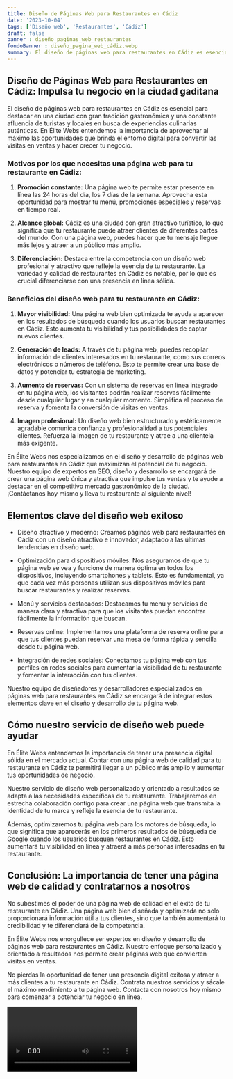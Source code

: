 ```yaml
---
title: Diseño de Páginas Web para Restaurantes en Cádiz
date: '2023-10-04'
tags: ['Diseño web', 'Restaurantes', 'Cádiz']
draft: false
banner : diseño_paginas_web_restaurantes
fondoBanner : diseño_pagina_web_cádiz.webp
summary: El diseño de páginas web para restaurantes en Cádiz es esencial para destacar en una ciudad con gran tradición gastronómica y una constante afluencia de turistas y locales en busca de experiencias culinarias auténticas. En Élite Webs entendemos la importancia de aprovechar al máximo las oportunidades que brinda el entorno digital para convertir las visitas en ventas y hacer crecer tu negocio.
---
```


## Diseño de Páginas Web para Restaurantes en Cádiz: Impulsa tu negocio en la ciudad gaditana

El diseño de páginas web para restaurantes en Cádiz es esencial para destacar en una ciudad con gran tradición gastronómica y una constante afluencia de turistas y locales en busca de experiencias culinarias auténticas. En Élite Webs entendemos la importancia de aprovechar al máximo las oportunidades que brinda el entorno digital para convertir las visitas en ventas y hacer crecer tu negocio.

### Motivos por los que necesitas una página web para tu restaurante en Cádiz:

1. **Promoción constante:** Una página web te permite estar presente en línea las 24 horas del día, los 7 días de la semana. Aprovecha esta oportunidad para mostrar tu menú, promociones especiales y reservas en tiempo real.

2. **Alcance global:** Cádiz es una ciudad con gran atractivo turístico, lo que significa que tu restaurante puede atraer clientes de diferentes partes del mundo. Con una página web, puedes hacer que tu mensaje llegue más lejos y atraer a un público más amplio.

3. **Diferenciación:** Destaca entre la competencia con un diseño web profesional y atractivo que refleje la esencia de tu restaurante. La variedad y calidad de restaurantes en Cádiz es notable, por lo que es crucial diferenciarse con una presencia en línea sólida.

### Beneficios del diseño web para tu restaurante en Cádiz:

1. **Mayor visibilidad:** Una página web bien optimizada te ayuda a aparecer en los resultados de búsqueda cuando los usuarios buscan restaurantes en Cádiz. Esto aumenta tu visibilidad y tus posibilidades de captar nuevos clientes.

2. **Generación de leads:** A través de tu página web, puedes recopilar información de clientes interesados en tu restaurante, como sus correos electrónicos o números de teléfono. Esto te permite crear una base de datos y potenciar tu estrategia de marketing.

3. **Aumento de reservas:** Con un sistema de reservas en línea integrado en tu página web, los visitantes podrán realizar reservas fácilmente desde cualquier lugar y en cualquier momento. Simplifica el proceso de reserva y fomenta la conversión de visitas en ventas.

4. **Imagen profesional:** Un diseño web bien estructurado y estéticamente agradable comunica confianza y profesionalidad a tus potenciales clientes. Refuerza la imagen de tu restaurante y atrae a una clientela más exigente.

En Élite Webs nos especializamos en el diseño y desarrollo de páginas web para restaurantes en Cádiz que maximizan el potencial de tu negocio. Nuestro equipo de expertos en SEO, diseño y desarrollo se encargará de crear una página web única y atractiva que impulse tus ventas y te ayude a destacar en el competitivo mercado gastronómico de la ciudad. ¡Contáctanos hoy mismo y lleva tu restaurante al siguiente nivel!

<GifSeo />

<Cta />

## Elementos clave del diseño web exitoso

- Diseño atractivo y moderno: Creamos páginas web para restaurantes en Cádiz con un diseño atractivo e innovador, adaptado a las últimas tendencias en diseño web.

- Optimización para dispositivos móviles: Nos aseguramos de que tu página web se vea y funcione de manera óptima en todos los dispositivos, incluyendo smartphones y tablets. Esto es fundamental, ya que cada vez más personas utilizan sus dispositivos móviles para buscar restaurantes y realizar reservas.

- Menú y servicios destacados: Destacamos tu menú y servicios de manera clara y atractiva para que los visitantes puedan encontrar fácilmente la información que buscan.

- Reservas online: Implementamos una plataforma de reserva online para que tus clientes puedan reservar una mesa de forma rápida y sencilla desde tu página web.

- Integración de redes sociales: Conectamos tu página web con tus perfiles en redes sociales para aumentar la visibilidad de tu restaurante y fomentar la interacción con tus clientes.

Nuestro equipo de diseñadores y desarrolladores especializados en páginas web para restaurantes en Cádiz se encargará de integrar estos elementos clave en el diseño y desarrollo de tu página web.

## Cómo nuestro servicio de diseño web puede ayudar

En Élite Webs entendemos la importancia de tener una presencia digital sólida en el mercado actual. Contar con una página web de calidad para tu restaurante en Cádiz te permitirá llegar a un público más amplio y aumentar tus oportunidades de negocio.

Nuestro servicio de diseño web personalizado y orientado a resultados se adapta a las necesidades específicas de tu restaurante. Trabajaremos en estrecha colaboración contigo para crear una página web que transmita la identidad de tu marca y refleje la esencia de tu restaurante.

Además, optimizaremos tu página web para los motores de búsqueda, lo que significa que aparecerás en los primeros resultados de búsqueda de Google cuando los usuarios busquen restaurantes en Cádiz. Esto aumentará tu visibilidad en línea y atraerá a más personas interesadas en tu restaurante.

## Conclusión: La importancia de tener una página web de calidad y contratarnos a nosotros

No subestimes el poder de una página web de calidad en el éxito de tu restaurante en Cádiz. Una página web bien diseñada y optimizada no solo proporcionará información útil a tus clientes, sino que también aumentará tu credibilidad y te diferenciará de la competencia.

En Élite Webs nos enorgullece ser expertos en diseño y desarrollo de páginas web para restaurantes en Cádiz. Nuestro enfoque personalizado y orientado a resultados nos permite crear páginas web que convierten visitas en ventas.

No pierdas la oportunidad de tener una presencia digital exitosa y atraer a más clientes a tu restaurante en Cádiz. Contrata nuestros servicios y sácale el máximo rendimiento a tu página web. Contacta con nosotros hoy mismo para comenzar a potenciar tu negocio en línea.

<Video />

<CtaBot job='Restaurantes' city='Cádiz'/>

<Gmaps query='Cádiz+españa+maps' />
